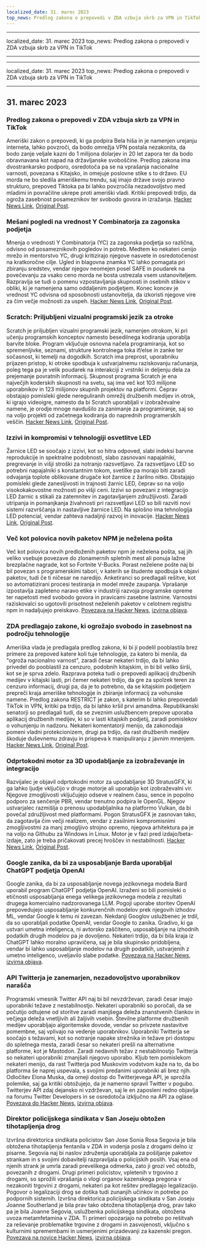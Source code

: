 ```yaml
---
localized_date: 31. marec 2023
top_news: Predlog zakona o prepovedi v ZDA vzbuja skrb za VPN in TikTok
---
```


---

localized_date: 31. marec 2023
top_news: Predlog zakona o prepovedi v ZDA vzbuja skrb za VPN in TikTok

---

---

localized_date: 31. marec 2023
top_news: Predlog zakona o prepovedi v ZDA vzbuja skrb za VPN in TikTok

---



<CallToAction />

<Steps>

## 31. marec 2023

### Predlog zakona o prepovedi v ZDA vzbuja skrb za VPN in TikTok

Ameriški zakon o prepovedi, ki ga podpira Bela hiša in je namenjen urejanju interneta, lahko povzroči, da bodo omrežja VPN postala nezakonita, da bodo zanje veljale kazni do 1 milijona dolarjev in 20 let zapora ter da bodo obravnavana kot napad na državljanske svoboščine. Predlog zakona ima dvostrankarsko podporo, osredotoča pa se na vprašanja nacionalne varnosti, povezana s Kitajsko, in omejuje poslovne stike s to državo. EU morda ne bo sledila ameriškemu trendu, saj imajo države svojo pravno strukturo, prepoved Tiktoka pa bi lahko povzročila nezadovoljstvo med mladimi in povračilne ukrepe proti ameriški vladi. Kritiki prepovedi trdijo, da ogroža zasebnost posameznikov ter svobodo govora in izražanja.
[Hacker News Link](http://news.ycombinator.com/item?id=35366955), [Original Post](https://www.youtube.com/watch?v=FWQGA_n5Z4M).

### Mešani pogledi na vrednost Y Combinatorja za zagonska podjetja

Mnenja o vrednosti Y Combinatorja (YC) za zagonska podjetja so različna, odvisno od posameznikovih pogledov in potreb. Medtem ko nekateri cenijo mrežo in mentorstvo YC, drugi kritizirajo njegove nasvete in osredotočenost na kratkoročne cilje. Ugled in blagovna znamka YC lahko pomagata pri zbiranju sredstev, vendar njegov neomejen posel SAFE in poudarek na povečevanju za vsako ceno morda ne bosta ustrezala vsem ustanoviteljem. Razpravlja se tudi o pomenu vzpostavljanja skupnosti in osebnih stikov v obliki, ki je namenjena samo oddaljenim podjetjem. Konec koncev je vrednost YC odvisna od sposobnosti ustanovitelja, da izkoristi njegove vire za čim večje možnosti za uspeh.
[Hacker News Link](http://news.ycombinator.com/item?id=35373019), [Original Post](https://acecreamu.substack.com/p/is-y-combinator-worth-the-money).

### Scratch: Priljubljeni vizualni programski jezik za otroke

Scratch je priljubljen vizualni programski jezik, namenjen otrokom, ki pri učenju programskih konceptov namesto besedilnega kodiranja uporablja barvite bloke. Program vključuje osnovna načela programiranja, kot so spremenljivke, seznami, strukture kontrolnega toka if/else in zanke ter sočasnost, ki temelji na dogodkih. Scratch ima preprost, uporabniku prijazen pristop, ki otroke spodbuja k ustvarjalnemu raziskovanju računanja, poleg tega pa je velik poudarek na interakciji z vrstniki in deljenju dela za prejemanje povratnih informacij. Skupnost programa Scratch je ena največjih koderskih skupnosti na svetu, saj ima več kot 103 milijone uporabnikov in 123 milijonov skupnih projektov na platformi. Čeprav obstajajo pomisleki glede nereguliranih omrežij družbenih medijev in otrok, ki igrajo videoigre, namesto da bi Scratch uporabljali v izobraževalne namene, je orodje mnoge navdušilo za zanimanje za programiranje, saj so na voljo projekti od začetnega kodiranja do naprednih programerskih veščin.
[Hacker News Link](http://news.ycombinator.com/item?id=35373052), [Original Post](https://scratch.mit.edu/about).

### Izzivi in kompromisi v tehnologiji osvetlitve LED

Žarnice LED se soočajo z izzivi, kot so hitra odpoved, slabi indeksi barvne reprodukcije in spektralne podobnosti, slabo zasnovani napajalniki, pregrevanje in višji stroški za notranjo razsvetljavo. Za razsvetljavo LED so potrebni napajalniki s konstantnim tokom, svetilke pa morajo biti zaradi odvajanja toplote oblikovane drugače kot žarnice z žarilno nitko. Obstajajo pomisleki glede zanesljivosti in trajnosti žarnic LED, čeprav so na voljo visokokakovostne možnosti po višji ceni. Izzivi so povezani z integracijo LED žarnic s stikali za zatemnitev in zagotavljanjem združljivosti. Zaradi utripanja in pomanjkanja živahnosti pri razsvetljavi LED so bili razviti novi sistemi razvrščanja in nastavljive žarnice LED. Na splošno ima tehnologija LED potencial, vendar zahteva nadaljnji razvoj in inovacije.
[Hacker News Link](http://news.ycombinator.com/item?id=35371750), [Original Post](https://nymag.com/strategist/article/led-light-bulbs-investigation.html).

### Več kot polovica novih paketov NPM je neželena pošta

Več kot polovica novih predloženih paketov npm je neželena pošta, saj jih veliko vsebuje povezave do zlonamernih spletnih mest ali ponuja lažne brezplačne nagrade, kot so Fortnite V-Bucks. Porast neželene pošte naj bi bil povezan s programerskimi tabori, v katerih se študente spodbuja k objavi paketov, tudi če ti ničesar ne naredijo. Anketiranci so predlagali rešitve, kot so avtomatizirani procesi testiranja in model mreže zaupanja. Vprašanje izpostavlja zapleteno naravo etike v industriji razvoja programske opreme ter napetosti med svobodo govora in pravicami zasebne lastnine. Varnostni raziskovalci so ugotovili prisotnost neželenih paketov v celotnem registru npm in nadaljujejo preiskavo.
[Povezava na Hacker News](http://news.ycombinator.com/item?id=35370728), [izvirna objava](https://blog.sandworm.dev/one-in-two-new-npm-packages-is-seo-spam-right-now).

### ZDA predlagajo zakone, ki ogrožajo svobodo in zasebnost na področju tehnologije

Ameriška vlada je predlagala predlog zakona, ki bi ji podelil pooblastila brez primere za prepoved katere koli tuje tehnologije, za katero bi menila, da "ogroža nacionalno varnost", zaradi česar nekateri trdijo, da bi lahko privedel do pooblastil za cenzuro, podobnih kitajskim, in bi bil veliko širši, kot se je sprva zdelo. Razprava poteka tudi o prepovedi aplikacij družbenih medijev v kitajski lasti, pri čemer nekateri trdijo, da gre za spolzek teren za cenzuro informacij, drugi pa, da je to potrebno, da se kitajskim podjetjem prepreči kraja ameriške tehnologije in zbiranje informacij za vohunske namene. Predlog zakona RESTRICT je zakon, s katerim bi lahko prepovedali TikTok in VPN, kritiki pa trdijo, da bi lahko kršil prvi amandma. Republikanski senatorji so predlagali tudi, da se zveznim uslužbencem prepove uporaba aplikacij družbenih medijev, ki so v lasti kitajskih podjetij, zaradi pomislekov o vohunjenju in nadzoru. Nekateri komentatorji menijo, da zakonodaja pomeni vladni protekcionizem, drugi pa trdijo, da rast družbenih medijev škoduje duševnemu zdravju in prispeva k manipuliranju z javnim mnenjem.
[Hacker News Link](http://news.ycombinator.com/item?id=35369075), [Original Post](https://www.vice.com/en/article/4a3ddb/restrict-act-insanely-broad-ban-tiktok-vpns).

### Odprtokodni motor za 3D upodabljanje za izobraževanje in integracijo

Razvijalec je objavil odprtokodni motor za upodabljanje 3D StratusGFX, ki ga lahko ljudje vključijo v druge motorje ali uporabijo kot izobraževalni vir. Njegove zmogljivosti vključujejo odseve v realnem času, sence in popolno podporo za senčenje PBR, vendar trenutno podpira le OpenGL. Njegov ustvarjalec razmišlja o prenosu upodabljalnika na platformo Vulkan, da bi povečal združljivost med platformami. Pogon StratusGFX je zasnovan tako, da zagotavlja čim večji realizem, vendar z zasilnimi kompromisnimi zmogljivostmi za manj zmogljivo strojno opremo, njegova arhitektura pa je na voljo na Githubu za Windows in Linux. Motor je v fazi pred izdajo/beta-izdaje, zato je treba pričakovati precej hroščev in nestabilnosti.
[Hacker News Link](http://news.ycombinator.com/item?id=35370284), [Original Post](https://github.com/KTStephano/StratusGFX).

### Google zanika, da bi za usposabljanje Barda uporabljal ChatGPT podjetja OpenAI

Google zanika, da bi za usposabljanje novega jezikovnega modela Bard uporabil program ChatGPT podjetja OpenAI. Izraženi so bili pomisleki o etičnosti usposabljanja enega velikega jezikovnega modela z rezultati drugega komercialno nadzorovanega LLM. Pogoji uporabe storitev OpenAI prepovedujejo usposabljanje konkurenčnih modelov prek njegovih izhodov ML, vendar Google k temu ni zavezan. Nekdanji Googlov uslužbenec je trdil, da so uporabljali podatke OpenAI, vendar Google to zanika. Gradivo, ki ga ustvari umetna inteligenca, ni avtorsko zaščiteno, usposabljanje na izhodnih podatkih drugih modelov pa je dovoljeno. Nekateri trdijo, da bi bila kraja iz ChatGPT lahko moralno upravičena, saj je bila skupinsko pridobljena, vendar bi lahko usposabljanje modelov na drugih podatkih, ustvarjenih z umetno inteligenco, uveljavilo slabe podatke.
[Povezava na Hacker News](http://news.ycombinator.com/item?id=35370915), [izvirna objava](https://twitter.com/steventey/status/1641267979399704576).

### API Twitterja je zanemarjen, nezadovoljstvo uporabnikov narašča

Programski vmesnik Twitter API naj bi bil nevzdrževan, zaradi česar imajo uporabniki težave z nestabilnostjo. Nekateri uporabniki so poročali, da se počutijo odtujene od storitve zaradi manjšega deleža znanstvenih člankov in večjega deleža vnetljivih ali žaljivih vsebin. Številne platforme družbenih medijev uporabljajo algoritemske dovode, vendar so privzete nastavitve pomembne, saj vplivajo na vedenje uporabnikov. Uporabniki Twitterja se soočajo s težavami, kot so notranje napake strežnika in težave pri dostopu do spletnega mesta, zaradi česar so nekateri prešli na alternativne platforme, kot je Mastodon. Zaradi nedavnih težav z nestabilnostjo Twitterja so nekateri uporabniki zmanjšali njegovo uporabo. Kljub tem pomislekom nekateri menijo, da rast Twitterja pod Muskovim vodstvom kaže na to, da bo platforma še naprej uspevala, s svojimi predanimi uporabniki ali brez njih. Odločitev Elona Muska, da omeji dostop do Twitterjevega API, je sprožila polemike, saj ga kritiki obtožujejo, da je namerno spravil Twitter v pogubo. Twitterjev API zdaj dejansko ni vzdrževan, saj le en zaposleni redno objavlja na forumu Twitter Developers in se osredotoča izključno na API za oglase.
[Povezava do Hacker News](http://news.ycombinator.com/item?id=35370152), [izvirna objava](https://snarfed.org/the-twitter-api-is-now-effectively-unmaintained).

### Direktor policijskega sindikata v San Joseju obtožen tihotapljenja drog

Izvršna direktorica sindikata policistov San Jose Sonia Rosa Segovia je bila obtožena tihotapljenja fentanila v ZDA in vodenja posla z drogami delno iz pisarne. Segovia naj bi naslov združenja uporabljala za pošiljanje paketov strankam in s svojimi dobavitelji razpravljala o policijskih poslih. Vsaj ena od njenih strank je umrla zaradi prevelikega odmerka, zato ji grozi več obtožb, povezanih z drogami. Drugi primeri policistov, vpletenih v trgovino z drogami, so sprožili vprašanja o vlogi organov kazenskega pregona v nezakoniti trgovini z drogami, nekateri pa kot rešitev predlagajo legalizacijo. Pogovor o legalizaciji drog se dotika tudi zunanjih učinkov in potrebe po podpornih sistemih. Izvršna direktorica policijskega sindikata v San Joseju Joanne Southerland je bila prav tako obtožena tihotapljenja drog, prav tako pa je bila Joanne Segovia, uslužbenka policijskega sindikata, obtožena uvoza metamfetamina v ZDA. Ti primeri opozarjajo na potrebo po rešitvah za reševanje problematike trgovine z drogami in zasvojenosti, vključno s kulturnimi spremembami in usmerjenimi prizadevanji za kazenski pregon.
[Povezava na novice Hacker News](http://news.ycombinator.com/item?id=35376488), [izvirna objava](https://www.washingtonexaminer.com/news/crime/san-jose-police-union-director-smuggle-fentanyl-charge).

</Steps>
